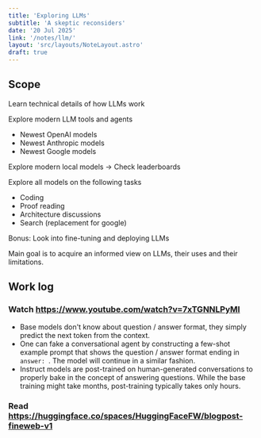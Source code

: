 ```yaml
---
title: 'Exploring LLMs'
subtitle: 'A skeptic reconsiders'
date: '20 Jul 2025'
link: '/notes/llm/'
layout: 'src/layouts/NoteLayout.astro'
draft: true
---
```


## Scope

Learn technical details of how LLMs work

Explore modern LLM tools and agents
- Newest OpenAI models
- Newest Anthropic models
- Newest Google models

Explore modern local models
-> Check leaderboards

Explore all models on the following tasks
- Coding
- Proof reading
- Architecture discussions
- Search (replacement for google)

Bonus: Look into fine-tuning and deploying LLMs

Main goal is to acquire an informed view on LLMs, their uses and their limitations.

## Work log

### Watch https://www.youtube.com/watch?v=7xTGNNLPyMI

- Base models don't know about question / answer format, they simply predict the next token
from the context.
- One can fake a conversational agent by constructing a few-shot example prompt that shows the
question / answer format ending in `answer: `. The model will continue in a similar fashion.
- Instruct models are post-trained on human-generated conversations to properly bake in the
concept of answering questions. While the base training might take months, post-training typically
takes only hours.

### Read https://huggingface.co/spaces/HuggingFaceFW/blogpost-fineweb-v1